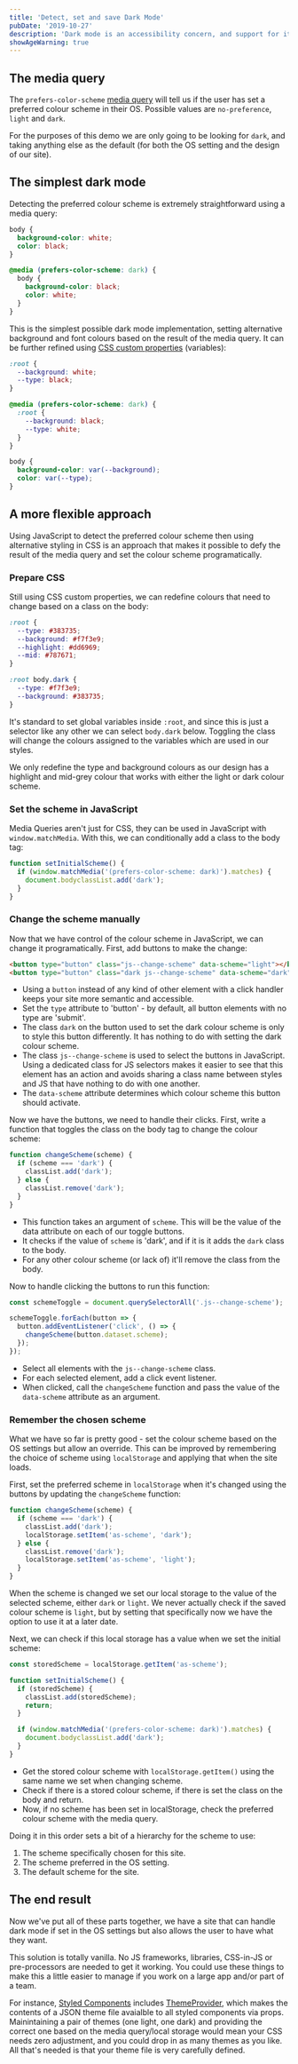 ```yaml
---
title: 'Detect, set and save Dark Mode'
pubDate: '2019-10-27'
description: 'Dark mode is an accessibility concern, and support for it is growing. While we can just follow the operating system settings, we should also give users the option to choose.'
showAgeWarning: true
---
```


## The media query

The `prefers-color-scheme` [media query](https://developer.mozilla.org/en-US/docs/Web/CSS/@media/prefers-color-scheme) will tell us if the user has set a preferred colour scheme in their OS. Possible values are `no-preference`, `light` and `dark`.

For the purposes of this demo we are only going to be looking for `dark`, and taking anything else as the default (for both the OS setting and the design of our site).

## The simplest dark mode

Detecting the preferred colour scheme is extremely straightforward using a media query:

```css
body {
  background-color: white;
  color: black;
}

@media (prefers-color-scheme: dark) {
  body {
    background-color: black;
    color: white;
  }
}
```

This is the simplest possible dark mode implementation, setting alternative background and font colours based on the result of the media query. It can be further refined using [CSS custom properties](https://developer.mozilla.org/en-US/docs/Web/CSS/--*) (variables):

```css
:root {
  --background: white;
  --type: black;
}

@media (prefers-color-scheme: dark) {
  :root {
    --background: black;
    --type: white;
  }
}

body {
  background-color: var(--background);
  color: var(--type);
}
```

## A more flexible approach

Using JavaScript to detect the preferred colour scheme then using alternative styling in CSS is an approach that makes it possible to defy the result of the media query and set the colour scheme programatically.

### Prepare CSS

Still using CSS custom properties, we can redefine colours that need to change based on a class on the body:

```css
:root {
  --type: #383735;
  --background: #f7f3e9;
  --highlight: #dd6969;
  --mid: #787671;
}

:root body.dark {
  --type: #f7f3e9;
  --background: #383735;
}
```

It's standard to set global variables inside `:root`, and since this is just a selector like any other we can select `body.dark` below. Toggling the class will change the colours assigned to the variables which are used in our styles.

We only redefine the type and background colours as our design has a highlight and mid-grey colour that works with either the light or dark colour scheme.

### Set the scheme in JavaScript

Media Queries aren't just for CSS, they can be used in JavaScript with `window.matchMedia`. With this, we can conditionally add a class to the body tag:

```js
function setInitialScheme() {
  if (window.matchMedia('(prefers-color-scheme: dark)').matches) {
    document.bodyclassList.add('dark');
  }
}
```

### Change the scheme manually

Now that we have control of the colour scheme in JavaScript, we can change it programatically. First, add buttons to make the change:

```html
<button type="button" class="js--change-scheme" data-scheme="light"></button>
<button type="button" class="dark js--change-scheme" data-scheme="dark"></button>
```

- Using a `button` instead of any kind of other element with a click handler keeps your site more semantic and accessible.
- Set the `type` attribute to 'button' - by default, all button elements with no type are 'submit'.
- The class `dark` on the button used to set the dark colour scheme is only to style this button differently. It has nothing to do with setting the dark colour scheme.
- The class `js--change-scheme` is used to select the buttons in JavaScript. Using a dedicated class for JS selectors makes it easier to see that this element has an action and avoids sharing a class name between styles and JS that have nothing to do with one another.
- The `data-scheme` attribute determines which colour scheme this button should activate.

Now we have the buttons, we need to handle their clicks. First, write a function that toggles the class on the body tag to change the colour scheme:

```js
function changeScheme(scheme) {
  if (scheme === 'dark') {
    classList.add('dark');
  } else {
    classList.remove('dark');
  }
}
```

- This function takes an argument of `scheme`. This will be the value of the data attribute on each of our toggle buttons.
- It checks if the value of `scheme` is 'dark', and if it is it adds the `dark` class to the body.
- For any other colour scheme (or lack of) it'll remove the class from the body.

Now to handle clicking the buttons to run this function:

```js
const schemeToggle = document.querySelectorAll('.js--change-scheme');

schemeToggle.forEach(button => {
  button.addEventListener('click', () => {
    changeScheme(button.dataset.scheme);
  });
});
```

- Select all elements with the `js--change-scheme` class.
- For each selected element, add a click event listener.
- When clicked, call the `changeScheme` function and pass the value of the `data-scheme` attribute as an argument.

### Remember the chosen scheme

What we have so far is pretty good - set the colour scheme based on the OS settings but allow an override. This can be improved by remembering the choice of scheme using `localStorage` and applying that when the site loads.

First, set the preferred scheme in `localStorage` when it's changed using the buttons by updating the `changeScheme` function:

```js
function changeScheme(scheme) {
  if (scheme === 'dark') {
    classList.add('dark');
    localStorage.setItem('as-scheme', 'dark');
  } else {
    classList.remove('dark');
    localStorage.setItem('as-scheme', 'light');
  }
}
```

When the scheme is changed we set our local storage to the value of the selected scheme, either `dark` or `light`. We never actually check if the saved colour scheme is `light`, but by setting that specifically now we have the option to use it at a later date.

Next, we can check if this local storage has a value when we set the initial scheme:

```js
const storedScheme = localStorage.getItem('as-scheme');

function setInitialScheme() {
  if (storedScheme) {
    classList.add(storedScheme);
    return;
  }

  if (window.matchMedia('(prefers-color-scheme: dark)').matches) {
    document.bodyclassList.add('dark');
  }
}
```

- Get the stored colour scheme with `localStorage.getItem()` using the same name we set when changing scheme.
- Check if there is a stored colour scheme, if there is set the class on the body and return.
- Now, if no scheme has been set in localStorage, check the preferred colour scheme with the media query.

Doing it in this order sets a bit of a hierarchy for the scheme to use:

1. The scheme specifically chosen for this site.
2. The scheme preferred in the OS setting.
3. The default scheme for the site.

## The end result

Now we've put all of these parts together, we have a site that can handle dark mode if set in the OS settings but also allows the user to have what they want.

This solution is totally vanilla. No JS frameworks, libraries, CSS-in-JS or pre-processors are needed to get it working. You could use these things to make this a little easier to manage if you work on a large app and/or part of a team.

For instance, [Styled Components](https://www.styled-components.com/) includes [ThemeProvider](https://www.styled-components.com/docs/advanced#theming), which makes the contents of a JSON theme file avaialble to all styled components via props. Mainintaining a pair of themes (one light, one dark) and providing the correct one based on the media query/local storage would mean your CSS needs zero adjustment, and you could drop in as many themes as you like. All that's needed is that your theme file is very carefully defined.
